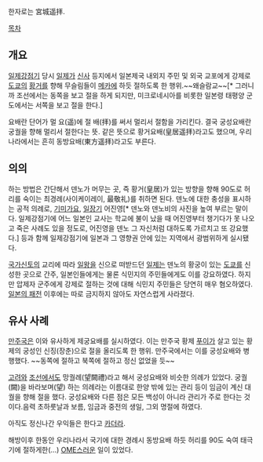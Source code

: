한자로는 宮城遥拝.

[[목차]]
== 개요 ==
[[일제강점기]] 당시 [[일제]]가 [[신사(신토)|신사]] 등지에서 일본제국 내외지 주민 및 외국 교포에게 강제로 [[도쿄]]의 [[황거]]를 향해 무슬림들이 [[메카]]에 하듯 절하도록 한 행위.~~왜슬람교~~[* 그러니까 조선에서는 동쪽을 보고 절을 하게 되지만, 미크로네시아를 비롯한 일본령 태평양 군도에서는 서쪽을 보고 절을 한다.] 

요배란 단어가 멀 요(遥)에 절 배(拝)를 써서 멀리서 절함을 가리킨다. 결국 궁성요배란 궁궐을 향해 멀리서 절한다는 뜻. 같은 뜻으로  황거요배(皇居遥拝)라고도 했으며,  우리나라에서는 흔히 동방요배(東方遥拝)라고도 부른다.  

== 의의 ==
하는 방법은 간단해서 덴노가 머무는 곳, 즉 황거(皇居)가 있는 방향을 향해 90도로 허리를 숙이는 최경례(사이케이레이, 最敬礼)를 취하면 된다. 덴노에 대한 충성을 표시하는 공적 의례로, [[기미가요]], [[일장기]] 어진영[* 덴노와 덴노비의 사진을 높여 부르는 말이다. 일제강점기에 어느 일본인 교사는 학교에 불이 났을 때 어진영부터 챙기다가 못 나오고 죽은 사례도 있을 정도로, 어진영을 덴노 그 자신처럼 대하도록 가르치고 또 강요했다.] 등과 함께 일제강점기에 일본과 그 영향권 안에 있는 지역에서 광범위하게 실시됐다. 

[[국가신토]]의 교리에 따라 [[일왕]]을 신으로 떠받드던 [[일제]]는 덴노의 황궁이 있는 [[도쿄]]를 신성한 곳으로 간주, 일본인들에게는 물론 식민지의 주민들에게도 이를 강요하였다. 하지만 압제자 군주에게 강제로 절하는 것에 대해 식민지 주민들은 당연히 매우 혐오하였다. [[8.15광복|일본의 패전]] 이후에는 따로 금지하지 않아도 자연스럽게 사라졌다.

== 유사 사례 ==
[[만주국]]은 이와 유사하게 제궁요배를 실시하였다. 이는 만주국 황제 [[푸이]]가 살고 있는 황제의 궁성인 신징(장춘)으로 절을 올리도록 한 행위. 만주국에서는 이를 궁성요배와 병행했다. ~~동쪽에 절하고 북쪽에 절하고 정신 없었을 듯~~

[[고려]]와 [[조선]]에서도 망궐례(望闕禮)라고 해서 궁성요배와 비슷한 의례가 있었다. 궁궐(闕)을 바라보며(望) 하는 의례라는 이름대로 한양 밖에 있는 관리 등이 임금이 계신 대궐을 향해 절을 했다. 궁성요배와 다른 점은 모든 백성이 아니라 관리가 주로 한다는 것이다.음력 초하룻날과 보름, 임금과 중전의 생일, 그외 명절에 하였다. 

아직도 정신나간 우익들은 한다고 [[카더라]].

해방이후 한동안 우리나라서 국기에 대한 경례시 동방요배 하듯 허리를 90도 숙여 태극기에 절하게한(...) [[OME]]스러운 일이 있었다.
